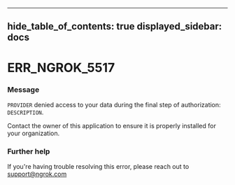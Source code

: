 

---
hide_table_of_contents: true
displayed_sidebar: docs
---


# ERR_NGROK_5517

### Message
`PROVIDER` denied access to your data during the final step of authorization: `DESCRIPTION`.

Contact the owner of this application to ensure it is properly installed for your organization.

<ErrorDetails />



### Further help
If you're having trouble resolving this error, please reach out to [support@ngrok.com](mailto:support@ngrok.com?subject=Help%20with%20ERR_NGROK_5517)

